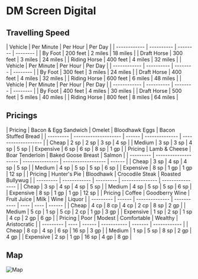 # DM Screen Digital
## Travelling Speed
<Tabs>
  <TabItem label="Slow" value="first">
    | Vehicle      | Per Minute | Per Hour | Per Day  |
    | ------------ | ---------- | -------- | -------- |
    | By Foot      | 200 feet   | 2 miles  | 18 miles |
    | Draft Horse  | 300 feet   | 3 miles  | 24 miles |
    | Riding Horse | 400 feet   | 4 miles  | 32 miles |
  </TabItem>
  <TabItem label="Normal" value="second">
    | Vehicle      | Per Minute | Per Hour | Per Day  |
    | ------------ | ---------- | -------- | -------- |
    | By Foot      | 300 feet   | 3 miles  | 24 miles |
    | Draft Horse  | 400 feet   | 4 miles  | 32 miles |
    | Riding Horse | 600 feet   | 6 miles  | 48 miles |
  </TabItem>
  <TabItem label="Fast" value="third">
    | Vehicle      | Per Minute | Per Hour | Per Day  |
    | ------------ | ---------- | -------- | -------- |
    | By Foot      | 400 feet   | 4 miles  | 30 miles |
    | Draft Horse  | 500 feet   | 5 miles  | 40 miles |
    | Riding Horse | 800 feet   | 8 miles  | 64 miles |
  </TabItem>
</Tabs>

## Pricings
<Tabs>
  <TabItem label="Breakfast" value="first">
    | Pricing   | Bacon & Egg Sandwich | Omelet | Bloodhawk Eggs | Bacon Stuffed Bread |
    | --------- | -------------------- | ------ | -------------- | ------------------- |
    | Cheap     | 2 sp                 | 2 sp   | 3 sp           | 4 sp                |
    | Medium    | 3 sp                 | 3 sp   | 4 sp           | 5 sp                |
    | Expensive | 6 sp                 | 6 sp   | 8 sp           | 1 gp                | 
  </TabItem>
  <TabItem label="Lunch" value="second">
    | Pricing   | Lamb & Cheese        | Boar Tenderloin | Baked Goose Breast | Salmon |
    | --------- | -------------------- | --------------- | ------------------ | ------ |
    | Cheap     | 3 sp                 | 4 sp            | 4 sp               | 5 sp   |
    | Medium    | 4 sp                 | 5 sp            | 5 sp               | 6 sp   |
    | Expensive | 8 sp                 | 1 gp            | 1 gp               | 12 sp   |  
  </TabItem>
  <TabItem label="Dinner" value="third">
    | Pricing   | Hunter's Pie | Bloodhawk | Crocodile Steak | Roasted Bullywug |
    | --------- | ------------ | --------- | --------------- | ---------------- |
    | Cheap     | 3 sp         | 4 sp      | 4 sp            | 5 sp             |
    | Medium    | 4 sp         | 5 sp      | 5 sp            | 6 sp             |
    | Expensive | 8 sp         | 1 gp      | 1 gp            | 12 sp             | 
  </TabItem>
  <TabItem label="Drinks" value="fourth">
    | Pricing   | Coffee | Goodberry Wine | Fruit Juice | Milk | Wine | Liquor |
    | --------- | ------ | -------------- | ----------- | ---- | ---- | ------ |
    | Cheap     | 4 cp   | 8 cp           | 4 cp        | 2 cp | 8 sp | 2 gp   |
    | Medium    | 5 cp   | 1 sp           | 5 cp        | 2 cp | 1 gp | 3 gp   |
    | Expensive | 1 sp   | 2 sp           | 1 sp        | 4 cp | 2 gp | 6 gp   |
  </TabItem>
  <TabItem label="Inn Stay (per day)" value="fifth">
    | Pricing   | Poor | Modest | Comfortable | Wealthy | Aristocratic |
    | --------- | ---- | ------ | ----------- | ------- | ------------ |
    | Cheap     | 8 cp | 4 sp   | 6 sp        | 16 sp   | 3 gp         |
    | Medium    | 1 sp | 5 sp   | 8 sp        | 2 gp    | 4 gp         |
    | Expensive | 2 sp | 1 gp   | 16 sp       | 4 gp    | 8 gp         |
  </TabItem>
</Tabs>


## Map
![Map](/assets/atlas/northern_shore.png)
